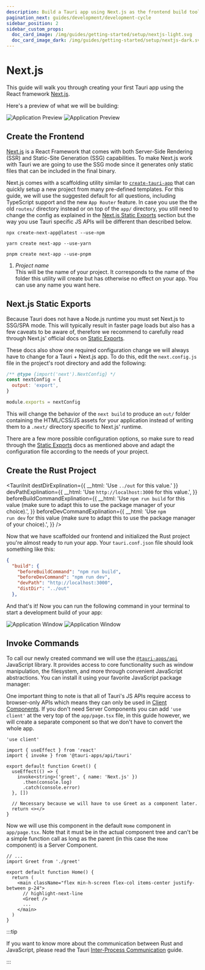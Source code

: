 ```yaml
---
description: Build a Tauri app using Next.js as the frontend build tool
pagination_next: guides/development/development-cycle
sidebar_position: 2
sidebar_custom_props:
  doc_card_image: /img/guides/getting-started/setup/nextjs-light.svg
  doc_card_image_dark: /img/guides/getting-started/setup/nextjs-dark.svg
---
```



# Next.js

This guide will walk you through creating your first Tauri app using the React framework [Next.js].

<Intro />

Here's a preview of what we will be building:

![Application Preview](/img/guides/getting-started/setup/next-js/next-js-light.png#gh-light-mode-only)
![Application Preview](/img/guides/getting-started/setup/next-js/next-js-dark.png#gh-dark-mode-only)

## Create the Frontend

[Next.js] is a React Framework that comes with both Server-Side Rendering (SSR) and Static-Site Generation (SSG) capabilities. To make Next.js work with Tauri we are going to use the SSG mode since it generates only static files that can be included in the final binary.

Next.js comes with a scaffolding utility similar to [`create-tauri-app`] that can quickly setup a new project from many pre-defined templates.
For this guide, we will use the suggested default for all questions, including TypeScript support and the new `App Router` feature. In case you use the the old `routes/` directory instead or on top of the `app/` directory, you still need to change the config as explained in the [Next.js Static Exports](#nextjs-static-exports) section but the way you use Tauri specific JS APIs will be different than described below.

<Tabs groupId="package-manager">
  <TabItem value="npm">

```shell
npx create-next-app@latest --use-npm
```

  </TabItem>
  <TabItem value="Yarn">

```shell
yarn create next-app --use-yarn
```

  </TabItem>
  <TabItem value="pnpm">

```shell
pnpm create next-app --use-pnpm
```

  </TabItem>
</Tabs>

1. _Project name_  
   This will be the name of your project. It corresponds to the name of the folder this utility will create but has otherwise no effect on your app. You can use any name you want here.

## Next.js Static Exports

Because Tauri does not have a Node.js runtime you must set Next.js to SSG/SPA mode. This will typically result in faster page loads but also has a few caveats to be aware of, therefore we recommend to carefully read through Next.js' official docs on [Static Exports].

These docs also show one required configuration change we will always have to change for a Tauri + Next.js app. To do this, edit the `next.config.js` file in the project's root directory and add the following:

```js title=next.config.js
/** @type {import('next').NextConfig} */
const nextConfig = {
  output: 'export',
}

module.exports = nextConfig
```

This will change the behavior of the `next build` to produce an `out/` folder containing the HTML/CSS/JS assets for your application instead of writing them to a `.next/` directory specific to Next.js' runtime.

There are a few more possible configuration options, so make sure to read through the [Static Exports] docs as mentioned above and adapt the configuration file according to the needs of your project.

## Create the Rust Project

<TauriInit
  destDirExplination={{ __html: 'Use <code>../out</code> for this value.' }}
  devPathExplination={{
    __html: 'Use <code>http://localhost:3000</code> for this value.',
  }}
  beforeBuildCommandExplination={{
    __html:
      'Use <code>npm run build</code> for this value (make sure to adapt this to use the package manager of your choice).',
  }}
  beforeDevCommandExplination={{
    __html:
      'Use <code>npm run dev</code> for this value (make sure to adapt this to use the package manager of your choice).',
  }}
/>

Now that we have scaffolded our frontend and initialized the Rust project you're almost ready to run your app. Your `tauri.conf.json` file should look something like this:

```json title=src-tauri/tauri.conf.json
{
  "build": {
    "beforeBuildCommand": "npm run build",
    "beforeDevCommand": "npm run dev",
    "devPath": "http://localhost:3000",
    "distDir": "../out"
  },
```

And that's it! Now you can run the following command in your terminal to start a development build of your app:

<Command name="dev" />

![Application Window](/img/guides/getting-started/setup/next-js/next-js-dev-light.png#gh-light-mode-only)
![Application Window](/img/guides/getting-started/setup/next-js/next-js-dev-dark.png#gh-dark-mode-only)

## Invoke Commands

<Commands />

To call our newly created command we will use the [`@tauri-apps/api`] JavaScript library. It provides access to core functionality such as window manipulation, the filesystem, and more through convenient JavaScript abstractions. You can install it using your favorite JavaScript package manager:

<InstallTauriApi />

One important thing to note is that all of Tauri's JS APIs require access to browser-only APIs which means they can only be used in [Client Components]. If you don't need Server Components you can add `'use client'` at the very top of the `app/page.tsx` file, in this guide however, we will create a separate component so that we don't have to convert the whole app.

```tsx title=app/greet.tsx
'use client'

import { useEffect } from 'react'
import { invoke } from '@tauri-apps/api/tauri'

export default function Greet() {
  useEffect(() => {
    invoke<string>('greet', { name: 'Next.js' })
      .then(console.log)
      .catch(console.error)
  }, [])

  // Necessary because we will have to use Greet as a component later.
  return <></>
}
```

Now we will use this component in the default `Home` component in `app/page.tsx`. Note that it must be in the actual component tree and can't be a simple function call as long as the parent (in this case the `Home` component) is a Server Component.

```tsx title=app/page.tsx
// ...
import Greet from './greet'

export default function Home() {
  return (
    <main className="flex min-h-screen flex-col items-center justify-between p-24">
      // highlight-next-line
      <Greet />
      ...
    </main>
  )
}
```

:::tip

If you want to know more about the communication between Rust and JavaScript, please read the Tauri [Inter-Process Communication][inter-process-communication] guide.

:::

<!-- TODO: Show how you can add this and screenshots of what it looks like -->

[next.js]: https://nextjs.org
[cargo]: https://doc.rust-lang.org/cargo/
[typescript]: https://www.typescriptlang.org
[prerequisites]: ../prerequisites.md
[`@tauri-apps/api`]: ../../../api/js/
[inter-process-communication]: ../../../references/architecture/inter-process-communication/readme.md
[`create-tauri-app`]: https://github.com/tauri-apps/create-tauri-app
[static exports]: https://nextjs.org/docs/app/building-your-application/deploying/static-exports
[client components]: https://nextjs.org/docs/getting-started/react-essentials#client-components
